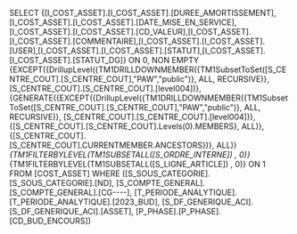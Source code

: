 SELECT {[I_COST_ASSET].[I_COST_ASSET].[DUREE_AMORTISSEMENT],[I_COST_ASSET].[I_COST_ASSET].[DATE_MISE_EN_SERVICE],[I_COST_ASSET].[I_COST_ASSET].[CD_VALEUR],[I_COST_ASSET].[I_COST_ASSET].[COMMENTAIRE],[I_COST_ASSET].[I_COST_ASSET].[USER],[I_COST_ASSET].[I_COST_ASSET].[STATUT],[I_COST_ASSET].[I_COST_ASSET].[STATUT_DG]} ON 0, NON EMPTY {EXCEPT({DrillupLevel({TM1DRILLDOWNMEMBER({TM1SubsetToSet([S_CENTRE_COUT].[S_CENTRE_COUT],"PAW","public")}, ALL, RECURSIVE)}, [S_CENTRE_COUT].[S_CENTRE_COUT].[level004])}, {GENERATE({EXCEPT({DrillupLevel({TM1DRILLDOWNMEMBER({TM1SubsetToSet([S_CENTRE_COUT].[S_CENTRE_COUT],"PAW","public")}, ALL, RECURSIVE)}, [S_CENTRE_COUT].[S_CENTRE_COUT].[level004])}, {[S_CENTRE_COUT].[S_CENTRE_COUT].Levels(0).MEMBERS}, ALL)}, {[S_CENTRE_COUT].[S_CENTRE_COUT].CURRENTMEMBER.ANCESTORS})}, ALL)}*{TM1FILTERBYLEVEL(TM1SUBSETALL([S_ORDRE_INTERNE]) , 0)}*{TM1FILTERBYLEVEL(TM1SUBSETALL([S_LIGNE_ARTICLE]) , 0)} ON 1 FROM [COST_ASSET] WHERE ([S_SOUS_CATEGORIE].[S_SOUS_CATEGORIE].[ND], [S_COMPTE_GENERAL].[S_COMPTE_GENERAL].[CG----], [T_PERIODE_ANALYTIQUE].[T_PERIODE_ANALYTIQUE].[2023_BUD], [S_DF_GENERIQUE_ACI].[S_DF_GENERIQUE_ACI].[ASSET], [P_PHASE].[P_PHASE].[CD_BUD_ENCOURS])